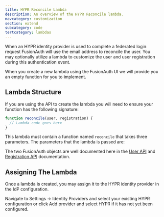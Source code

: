 ```yaml
---
title: HYPR Reconcile Lambda
description: An overview of the HYPR Reconcile lambda.
navcategory: customization
section: extend
subcategory: code
tertcategory: lambdas
---
```


When an HYPR identity provider is used to complete a federated login request FusionAuth will use the email address to reconcile the user. You may optionally utilize a lambda to customize the user and user registration during this authentication event.

When you create a new lambda using the FusionAuth UI we will provide you an empty function for you to implement.

## Lambda Structure

If you are using the API to create the lambda you will need to ensure your function has the following signature:

```javascript
function reconcile(user, registration) {
  // Lambda code goes here
}
```

This lambda must contain a function named `reconcile` that takes three parameters. The parameters that the lambda is passed are:

<ReconcileLambdaUserRegistrationParameters />

The two FusionAuth objects are well documented here in the [User API](/docs/apis/users) and [Registration API](/docs/apis/registrations) documentation.

## Assigning The Lambda

Once a lambda is created, you may assign it to the HYPR identity provider in the IdP configuration.

Navigate to <Breadcrumb>Settings -> Identity Providers</Breadcrumb> and select your existing HYPR configuration or click <Breadcrumb>Add provider</Breadcrumb> and select HYPR if it has not yet been configured.

